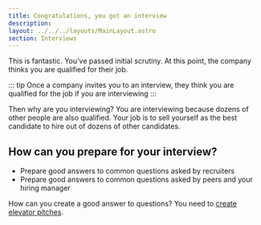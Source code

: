 ```yaml
---
title: Congratulations, you got an interview
description: 
layout: ../../../layouts/MainLayout.astro
section: Interviews
---
```


This is fantastic. You’ve passed initial scrutiny. At this point, the company thinks you are qualified for their job. 

::: tip
Once a company invites you to an interview, they think you are qualified for the job if you are interviewing
:::

Then why are you interviewing? You are interviewing because dozens of other people are also qualified. Your job is to sell yourself as the best candidate to hire out of dozens of other candidates.

## How can you prepare for your interview?

- Prepare good answers to common questions asked by recruiters
- Prepare good answers to common questions asked by peers and your hiring manager


How can you create a good answer to questions? You need to [create elevator pitches](./common-ideas/elevator-pitches).

